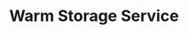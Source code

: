 ---
title: Warm Storage Service
description: Learn about the Filecoin Warm Storage Service.
sidebar:
  order: 3
---